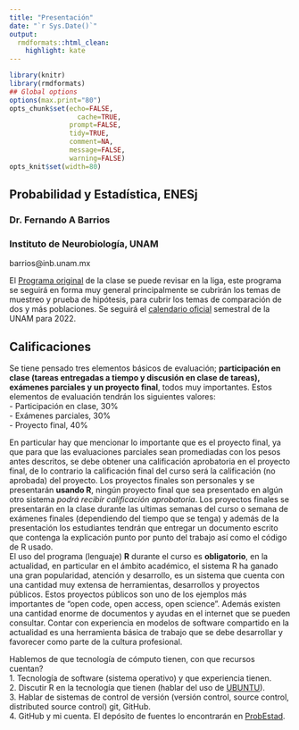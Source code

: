 ```yaml
---
title: "Presentación"
date: "`r Sys.Date()`"
output:
  rmdformats::html_clean:
    highlight: kate
---
```



```r
library(knitr)
library(rmdformats)
## Global options
options(max.print="80")
opts_chunk$set(echo=FALSE,
	             cache=TRUE,
               prompt=FALSE,
               tidy=TRUE,
               comment=NA,
               message=FALSE,
               warning=FALSE)
opts_knit$set(width=80)
```
## Probabilidad y Estadística, ENESj  
### Dr. Fernando A Barrios  
### Instituto de Neurobiología, UNAM  
barrios@inb.unam.mx  


El [Programa original](https://fabarrios.icloud.io/ProbEstad/Presenta/ProgramaOriginal.pdf) de la clase se puede revisar en 
la liga, este programa se seguirá en forma muy general principalmente se cubrirán los temas de muestreo y prueba de 
hipótesis, para cubrir los temas de comparación de dos y más poblaciones.  Se seguirá el [calendario oficial](https://www.dgae.unam.mx/calendarios_escolares.html) semestral de la UNAM para 2022.  

## Calificaciones  

Se tiene pensado tres elementos básicos de evaluación; **participación en clase (tareas entregadas a tiempo y discusión en clase de tareas), exámenes parciales y un proyecto final**, todos muy importantes. Estos elementos de evaluación tendrán los siguientes valores:  
- Participación en clase, 30%  
- Exámenes parciales, 30%  
- Proyecto final, 40%  

En particular hay que mencionar lo importante que es el proyecto final, ya que para que las evaluaciones parciales sean promediadas con los pesos antes descritos, se debe obtener una calificación aprobatoria en el proyecto final, de lo contrario la calificación final del curso será la calificación (no aprobada) del proyecto.  Los proyectos finales son personales y se presentarán **usando R**, ningún proyecto final que sea presentado en algún otro sistema *podrá recibir calificación aprobatoria*.  Los proyectos finales se presentarán en la clase durante las ultimas semanas del curso o semana de exámenes finales (dependiendo del tiempo que se tenga) y además de la presentación los estudiantes tendrán que entregar un documento escrito que contenga la explicación punto por punto del trabajo así como el código de R usado.  
El uso del programa (lenguaje) **R** durante el curso es **obligatorio**, en la actualidad, en particular en el ámbito académico, el sistema R ha ganado una gran popularidad, atención y desarrollo, es un sistema que cuenta con una cantidad muy extensa de herramientas, desarrollos y proyectos públicos.  Estos proyectos públicos son uno de los ejemplos más importantes de "open code, open access, open science".  Además existen una cantidad enorme de documentos y ayudas en el internet que se pueden consultar. Contar con experiencia en modelos de software compartido en la actualidad es una herramienta básica de trabajo que se debe desarrollar y favorecer como parte de la cultura profesional.  
  
Hablemos de que tecnología de cómputo tienen, con que recursos cuentan?    
1. Tecnología de software (sistema operativo) y que experiencia tienen.  
2. Discutir R en la tecnología que tienen (hablar del uso de [UBUNTU](https://ubuntu.com/)).  
3. Hablar de sistemas de control de versión (versión control, source control, distributed source control) git, GitHub.  
4. GitHub y mi cuenta. El depósito de fuentes lo encontrarán en [ProbEstad](https://fabarrios.github.io/ProbEstad/).  
